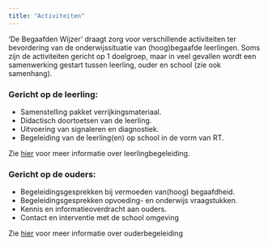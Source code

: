 ```yaml
---
title: "Activiteiten"
---
```


‘De Begaafden Wijzer’ draagt zorg voor verschillende activiteiten ter bevordering van de onderwijssituatie van (hoog)begaafde leerlingen. Soms zijn de activiteiten gericht op 1 doelgroep, maar in veel gevallen wordt een samenwerking gestart tussen leerling, ouder en school (zie ook samenhang).


### Gericht op de leerling:

- Samenstelling pakket verrijkingsmateriaal.
- Didactisch doortoetsen van de leerling.
- Uitvoering van signaleren en diagnostiek.
- Begeleiding van de leerling(en) op school in de vorm van RT.

Zie [hier](content/ouders_en_kinderen/kindbegeleiding.qmd) voor meer informatie over leerlingbegeleiding.

### Gericht op de ouders:
- Begeleidingsgesprekken bij vermoeden van(hoog) begaafdheid.
- Begeleidingsgesprekken opvoeding- en onderwijs vraagstukken.
- Kennis en informatieoverdracht aan ouders.
- Contact en interventie met de school omgeving

Zie [hier](content/ouders_en_kinderen/ouderbegeleiding.qmd) voor meer informatie over ouderbegeleiding
